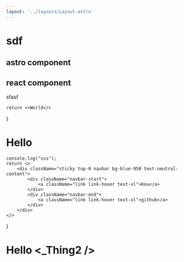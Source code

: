 ```yaml
---
layout: '../layouts/Layout.astro'
---
```


# sdf

## astro component





<Navigation/>


## react component

sfasf




<ReactComponent client:load/>



<App3 client:load/>


    return <>World</>
}

# Hello <Thing />


    console.log("sss");
    return <>
        <div className="sticky top-0 navbar bg-blue-950 text-neutral-content">
            <div className="navbar-start">
                <a className="link link-hover text-xl">Kou</a>
            </div>
            <div className="navbar-end">
                <a className="link link-hover text-xl">github</a>
            </div>
        </div>
    </>
}

# Hello <_Thing2 />
